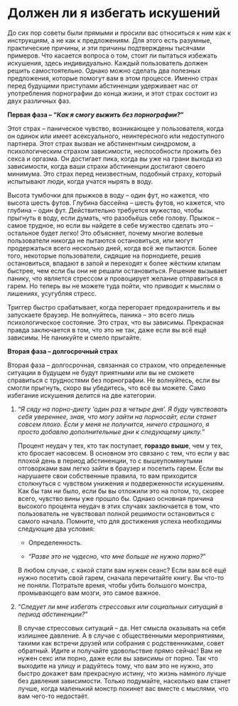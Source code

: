 # Должен ли я избегать искушений

До сих пор советы были прямыми и просили вас относиться к ним как к инструкциям, а не как к предложениям. Для этого есть разумные, практические причины, и эти причины подтверждены тысячами примеров. Что касается вопроса о том, стоит ли пытаться избежать искушения, здесь индивидуально. Каждый пользователь должен решить самостоятельно. Однако можно сделать два полезных предложения, которые помогут вам в этом процессе. Именно страх перед будущими приступами абстиненции удерживает нас от употребления порнографии до конца жизни, и этот страх состоит из двух различных фаз.

**Первая фаза -- "*Как я смогу выжить без порнографии?*"**

Этот страх -- паническое чувство, возникающее у пользователя, когда он одинок или имеет асексуального, неинтересного или недоступного партнера. Этот страх вызван не абстинентным синдромом, а психологическим страхом зависимости, неспособности прожить без секса и оргазма. Он достигает пика, когда вы уже на грани выхода из зависимости, когда ваши страхи абстиненции достигают своего минимума. Это страх перед неизвестным, подобный страху, который испытывают люди, когда учатся нырять в воду.

Высота тумбочки для прыжков в воду -- один фут, но кажется, что высота шесть футов. Глубина бассейна -- шесть футов, но кажется, что глубина -- один фут. Действительно требуется мужество, чтобы прыгнуть в воду, если думать, что разобьёшь себе голову. Прыжок -- самое трудное, но если вы найдете в себе мужество сделать это -- остальное будет легко! Это объясняет, почему многие волевые пользователи никогда не пытаются остановиться, или могут продержаться всего несколько дней, когда всё же пытаются. Более того, некоторые пользователи, сидящие на порнодиете, решив остановиться, впадают в запой и переходят к более жёстким клипам быстрее, чем если бы они не решали остановиться. Решение вызывает панику, что является стрессом и провоцирует желание отправиться в гарем. Но теперь вы не можете туда пойти, что приводит к мыслям о лишениях, усугубляя стресс.

Триггер быстро срабатывает, когда перегорает предохранитель и вы запускаете браузер. Не волнуйтесь, паника -- это всего лишь психологическое состояние. Это страх, что вы зависимы. Прекрасная правда заключается в том, что это не так, даже если вы всё ещё зависимы. Не паникуйте и смело прыгайте.

**Вторая фаза -- долгосрочный страх**

Вторая фаза -- долгосрочная, связанная со страхом, что определенные ситуации в будущем не будут приятными или вы не сможете справиться с трудностями без порнографии. Не волнуйтесь, если вы смогли прыгнуть, скоро вы убедитесь, что всё вы можете. Само избегание искушения делится на две категории.

1.  "*Я сяду на порно-диету 'один раз в четыре дня'. Я буду чувствовать себя увереннее, зная, что могу зайти на порносайт, если станет совсем плохо. Если у меня не получится, ничего страшного, я просто добавлю дополнительные дни к следующему циклу.*"

    Процент неудач у тех, кто так поступает, **гораздо выше**, чем у тех, кто бросает насовсем. В основном это связано с тем, что если у вас плохой день в период абстиненции, то с вышеупомянутыми отговорками вам легко зайти в браузер и посетить гарем. Если вы нарушаете свои собственные правила, то вам приходится столкнуться с чувством унижения и подверженности искушениям. Как бы там ни было, если бы вы отложили это на потом, то, скорее всего, чувство вины уже прошло бы. Однако основная причина высокого процента неудач в этих случаях заключается в том, что пользователь не чувствовал полной решимости остановиться с самого начала. Помните, что для достижения успеха необходимы следующие два условия:

    -   Определенность.

    -   "*Разве это не чудесно, что мне больше не нужно порно?*"

    В любом случае, с какой стати вам нужен сеанс? Если вам всё ещё нужно посетить свой гарем, сначала перечитайте книгу. Вы что-то не поняли. Потратьте время, чтобы убить большого монстра, промывающего вам мозги, это самое важное.

2.  "*Следует ли мне избегать стрессовых или социальных ситуаций в период абстиненции?*"

    В случае стрессовых ситуаций -- да. Нет смысла оказывать на себя излишнее давление. А в случае с общественными мероприятиями, такими как встречи друзей или собрания с родственниками, совет обратный. Идите и получайте удовольствие прямо сейчас! Вам не нужен секс или порно, даже если вы зависимы от порно. Так что выходите на улицу и радуйтесь тому, что вам это не нужно, это быстро докажет вам прекрасную истину, что жизнь намного лучше без давления зависимости. Только подумайте, насколько вам станет лучше, когда маленький монстр покинет вас вместе с мыслями, что вам чего-то недостаёт.
